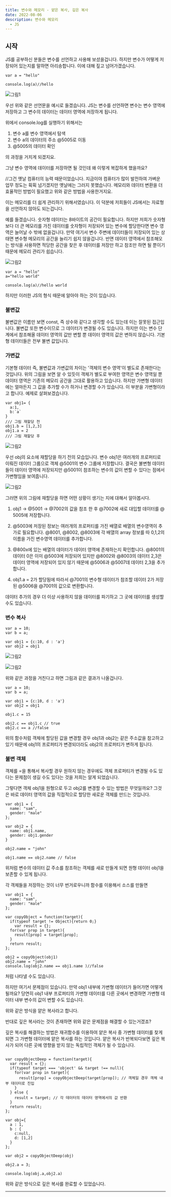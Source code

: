 ```yaml
---
title: 변수와 메모리 - 얕은 복사, 깊은 복사
date: 2022-08-06
description: 변수와 메모리
  - JS
---
```


## 시작

JS를 공부하신 분들은 변수를 선언하고 사용해 보셨을겁니다. 하지만 변수가 어떻게 저장되어 있는지를 말하면 아리송합니다. 이에 대해 짚고 넘어가겠습니다.

```
var a = "hello"

console.log(a)//hello
```

![그림1](./pic13.png)

우선 위와 같은 선언문을 예시로 들겠습니다. JS는 변수를 선언하면 변수는 변수 영역에 저장하고 그 변수의 데이터는 데이터 영역에 저장하게 됩니다.

위에서 console.log를 실행하기 위해서는 

1. 변수 a를 변수 영역에서 탐색
2. 변수 a의 데이터의 주소 @5005로 이동
3. @5005의 데이터 확인

의 과정을 거치게 되겠지요.

그냥 변수 영역에 데이터를 저장하면 될 것인데 왜 이렇게 복잡하게 했을까요?

//그건 옛날 컴퓨터의 능력 때문이었습니다. 지금이야 컴퓨터가 많이 발전하여 가벼운 업무 정도는 휙휙 넘기겠지만 옛날에는 그러지 못했습니다. 메모리와 데이터 변환을 더 효율적인 방법이 필요했고 위와 같은 방법을 사용한거지요.

이는 메모리를 더 쉽게 관리하기 위해서였습니다. 이 덕분에 저희들이 JS에서는 자료형을 선언하지 않아도 되는겁니다.

예를 들겠습니다. 숫자형 데이터는 8바이트의 공간이 필요합니다. 하지만 저희가 숫자형보다 더 큰 메모리를 가진 데이터를 숫자형이 저장되어 있는 변수에 할당한다면 변수 영역은 늘어날 수 밖에 없을겁니다.
만약 여기서 변수 주변에 데이터들이 저장되어 있는 상태면 변수형 메모리의 공간을 늘리기 쉽지 않을겁니다. 
반면 데이터 영역에서 참조해오는 방식을 사용하면 적당한 공간을 찾은 후 데이터를 저장만 하고 참조만 하면 될 뿐이기 때문에 메모리 관리가 쉽습니다.

![그림2](./pic14.png)

```
var a = "hello"
a="hello world"

console.log(a)//hello world

```

하지만 이러한 JS의 형식 때문에 알아야 하는 것이 있습니다.

### 불변값

불변값은 이름만 보면 const, 즉 상수와 같다고 생각할 수도 있는데 이는 잘못된 접근입니다. 불변값 또한 변수이므로 그 데이터가 변경될 수도 있습니다. 하지만 이는 변수 단계에서 참조해올 데이터 영역의 값만 변할 뿐 데이터 영역의 값은 변하지 않습니다. 기본형 데이터들은 전부 불변 값입니다.

### 가변값


기본형 데이터 즉, 불변값과 가변값의 차이는 '객체의 변수 영역'이 별도로 존재한다는 것입니다. 위의 그림을 보면 알 수 있듯이 객체가 별도로 부여한 영역은 변수 영역일 뿐 데이터 영역은 기존의 메모리 공간을 그대로 활용하고 있습니다. 하지만 가변형 데이터에는 얼마든지 그 값을 추가할 수가 하거나 변경할 수가 있습니다. 이 부분을 가변형이라고 합니다. 예제로 살펴보겠습니다.


```
var obj1= {
  a:1,
  b:`a`
}
/// 그림 재할당 전
obj1.b = [1,2,3]
obj1.a = 2
/// 그림 재할당 후
```

![그림2](./pic15.png)


우선 obj의 요소에 재할당을 하기 전의 모습입니다.
변수 obj1은 여러개의 프로퍼티로 이뤄진 데이터 그룹으로 객체 @5001의 변수 그룹에 저장합니다.
결국은 불변형 데이터들이 데이터 영역에 저장되지만 @5001이 참조하는 변수의 값이 변할 수 있다는 점에서 가변형임을 보여줍니다.

![그림2](./pic16.png)


그러면 위의 그림에 재할당을 하면 어떤 상황이 생기는 지에 대해서 알아봅시다.

1. obj1 -> @5001 -> @7002의 값을 참조 한 후 @7002에 새로 대입할 데이터를 @ 5005에 저장합니다.

2. @5003에 저장된 정보는 여러개의 프로퍼티를 가진 배열로 배열의 변수영역이 추가로 필요합니다. @8001, @8002, @8003에 각 배열의 array 정보를 따 0,1,2의 이름을 가진 변수영역 데이터를 추가합니다.

3. @800x에 있는 배열의 데이터가 데이터 영역에 존재하는지 확인합니다. @8001의 데이터 0은 이미 @5003에 저장되어 있지만 @8002와 @8003의 데이터 2,3은 데이터 영역에 저장되어 있지 않기 때문에 @5006과 @5007데 데이터 2,3을 추가합니다.

4. obj1.a = 2가 할당됨에 따라서 @7001의 변수형 데이터가 참조할 데이터 2가 저장된 @5006을 @7001의 값으로 변환합니다.

데이터 추가의 경우 더 이상 사용하지 않을 데이터를 파기하고 그 곳에 데이터를 생성할 수도 있습니다.

### 변수 복사

```
var a = 10;
var b = a;

var obj1 = {c:10, d : 'a'}
var obj2 = obj1
```

![그림2](./pic17.png)

![그림2](./pic18.png)


위와 같은 과정을 거친다고 하면 그림과 같은 결과가 나올겁니다.

```
var a = 10;
var b = a;

var obj1 = {c:10, d : 'a'}
var obj2 = obj1

obj1.c = 15

obj2.c == obj1.c // true
obj2.c == a //false
```

위의 함수처럼 객체에 할당된 값을 변경할 경우 obj1과 obj2는 같은 주소값을 참고하고 있기 때문에 obj1의 프로퍼티가 변경되더라도 obj2의 프로퍼티가 변하게 됩니다.

### 불변 객체

객체를 =을 통해서 복사할 경우 원하지 않는 경우에도 객체 프로퍼티가 변경될 수도 있다는 문제점이 생길 수도 있다는 것을 저희는 알게 되었습니다.

그렇다면 객체 obj1을 원형으로 두고 obj2를 변경할 수 있는 방법은 무엇일까요? 그것은 바로 데이터 영역의 값을 직접적으로 할당한 새로운 객체를 만드는 것입니다.

```
var obj1 = {
  name: "sam",
  gender: "male"
};

var obj2 = {
  name: obj1.name,
  gender: obj1.gender
}

obj2.name = "john"

obj1.name == obj2.name // false
```

위처럼 변수의 데이터 값 주소를 참조하는 객체를 새로 만들게 되면 원형 데이터 obj1을 보존할 수 있게 됩니다.

각 객체들을 저장하는 것이 너무 번거로우니까 함수를 이용해서 소스를 만들면

```
var obj1 = {
  name: "sam",
  gender: "male"
};

var copyObject = function(target){
  if(typeof target != Object){return 0;}
    var result = {};
  for(var prop in target){
    result[prop] = target[prop];
  }
  return result;
};

obj2 = copyObject(obj1)
obj2.name = "john"
console.log(obj2.name == obj1.name )//false
```
처럼 나타낼 수도 있습니다.

하지만 여기서 문제점이 있습니다. 만약 obj1 내부에 가변형 데이터가 들어가면 어떻게 될까요? 당연히 obj1 내부 프로퍼티의 가변형 데이터를 다른 곳에서 변경하면 가변형 데이터 내부 변수의 값이 변할 수도 있습니다.

위와 같은 방식을 얕은 복사라고 합니다.

반대로 깊은 복사라는 것이 존재하면 위와 같은 문제점을 해결할 수 있는거겠죠?

깊은 복사를 해결하는 방법은 재귀함수를 이용하여 얕은 복사 중 가변형 데이터를 찾게되면 그 가변형 데이터에 얕은 복사를 하는 것입니다. 얕은 복사가 반복되다보면 깊은 복사가 되어 다른 곳에 영향을 받지 않는 독립적인 객체가 될 수 있습니다.

```

var copyObjectDeep = function(target){
  var result = {};
  if(typeof target === 'object' && target !== null){
    for(var prop in target){
      result[prop] = copyObjectDeep(target[prop]); // 객체일 경우 객체 내부 데이터로 진입
    }
  } else {
    result = target; // 각 데이터의 데이터 영역에서의 값 반환
  }
  return result;
};

var obj={
  a : 1,
  b : {
    c:null,
    d: [1,2]
  }
};

var obj2 = copyObjectDeep(obj)

obj2.a = 3;

console.log(obj.a,obj2.a)

```

위와 같은 방식으로 깊은 복사를 완료할 수 있었습니다.

---

